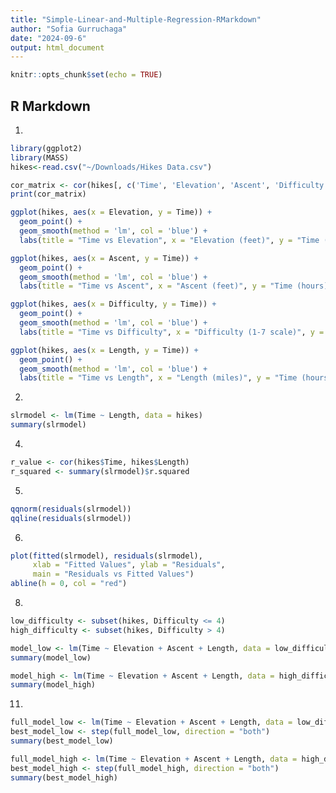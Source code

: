 ```yaml
---
title: "Simple-Linear-and-Multiple-Regression-RMarkdown"
author: "Sofia Gurruchaga"
date: "2024-09-6"
output: html_document
---
```


```r
knitr::opts_chunk$set(echo = TRUE)
```

## R Markdown
1. 
```r
library(ggplot2)
library(MASS)
hikes<-read.csv("~/Downloads/Hikes Data.csv")
```
```r
cor_matrix <- cor(hikes[, c('Time', 'Elevation', 'Ascent', 'Difficulty', 'Length')])
print(cor_matrix)
```


```r
ggplot(hikes, aes(x = Elevation, y = Time)) +
  geom_point() +
  geom_smooth(method = 'lm', col = 'blue') +
  labs(title = "Time vs Elevation", x = "Elevation (feet)", y = "Time (hours)")
```
```r
ggplot(hikes, aes(x = Ascent, y = Time)) +
  geom_point() +
  geom_smooth(method = 'lm', col = 'blue') +
  labs(title = "Time vs Ascent", x = "Ascent (feet)", y = "Time (hours)")
```
```r
ggplot(hikes, aes(x = Difficulty, y = Time)) +
  geom_point() +
  geom_smooth(method = 'lm', col = 'blue') +
  labs(title = "Time vs Difficulty", x = "Difficulty (1-7 scale)", y = "Time (hours)")
```
```r
ggplot(hikes, aes(x = Length, y = Time)) +
  geom_point() +
  geom_smooth(method = 'lm', col = 'blue') +
  labs(title = "Time vs Length", x = "Length (miles)", y = "Time (hours)")
```
2. 
```r
slrmodel <- lm(Time ~ Length, data = hikes)
summary(slrmodel)
```
4. 
```r
r_value <- cor(hikes$Time, hikes$Length)
r_squared <- summary(slrmodel)$r.squared
```
5. 
```r
qqnorm(residuals(slrmodel))
qqline(residuals(slrmodel))
```
6. 
```r
plot(fitted(slrmodel), residuals(slrmodel), 
     xlab = "Fitted Values", ylab = "Residuals",
     main = "Residuals vs Fitted Values")
abline(h = 0, col = "red")
```
8. 
```r
low_difficulty <- subset(hikes, Difficulty <= 4)
high_difficulty <- subset(hikes, Difficulty > 4)

model_low <- lm(Time ~ Elevation + Ascent + Length, data = low_difficulty)
summary(model_low)

model_high <- lm(Time ~ Elevation + Ascent + Length, data = high_difficulty)
summary(model_high)
```
11. 
```r
full_model_low <- lm(Time ~ Elevation + Ascent + Length, data = low_difficulty)
best_model_low <- step(full_model_low, direction = "both")
summary(best_model_low)
```
```r
full_model_high <- lm(Time ~ Elevation + Ascent + Length, data = high_difficulty)
best_model_high <- step(full_model_high, direction = "both")
summary(best_model_high)
```


